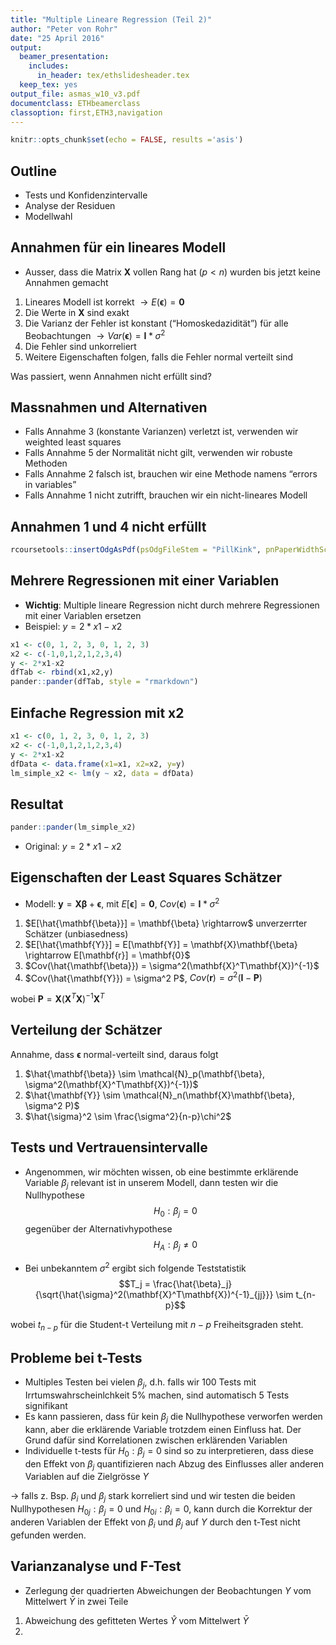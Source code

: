 ```yaml
---
title: "Multiple Lineare Regression (Teil 2)"
author: "Peter von Rohr"
date: "25 April 2016"
output: 
  beamer_presentation:
    includes:
      in_header: tex/ethslidesheader.tex
  keep_tex: yes 
output_file: asmas_w10_v3.pdf
documentclass: ETHbeamerclass
classoption: first,ETH3,navigation
---
```


```r
knitr::opts_chunk$set(echo = FALSE, results ='asis')
```


## Outline

- Tests und Konfidenzintervalle
- Analyse der Residuen
- Modellwahl


## Annahmen für ein lineares Modell
- Ausser, dass die Matrix $\mathbf{X}$ vollen Rang hat ($p < n$) wurden bis jetzt keine Annahmen gemacht
1. Lineares Modell ist korrekt $\rightarrow E(\mathbf{\epsilon}) = \mathbf{0}$
2. Die Werte in $\mathbf{X}$ sind exakt
3. Die Varianz der Fehler ist konstant ("Homoskedazidität") für alle Beobachtungen $\rightarrow Var(\mathbf{\epsilon}) = \mathbf{I} * \sigma^2$
4. Die Fehler sind unkorreliert
5. Weitere Eigenschaften folgen, falls die Fehler normal verteilt sind

Was passiert, wenn Annahmen nicht erfüllt sind?


## Massnahmen und Alternativen
- Falls Annahme 3 (konstante Varianzen) verletzt ist, verwenden wir weighted least squares
- Falls Annahme 5 der Normalität nicht gilt, verwenden wir robuste Methoden
- Falls Annahme 2 falsch ist, brauchen wir eine Methode namens "errors in variables"
- Falls Annahme 1 nicht zutrifft, brauchen wir ein nicht-lineares Modell


## Annahmen 1 und 4 nicht erfüllt
```r
rcoursetools::insertOdgAsPdf(psOdgFileStem = "PillKink", pnPaperWidthScale = 0.8, psOdgDir = "../w9/odg")
```


## Mehrere Regressionen mit einer Variablen
- __Wichtig__: Multiple lineare Regression nicht durch mehrere Regressionen mit einer Variablen ersetzen
- Beispiel: $y = 2*x1 - x2$

```r
x1 <- c(0, 1, 2, 3, 0, 1, 2, 3)
x2 <- c(-1,0,1,2,1,2,3,4)
y <- 2*x1-x2
dfTab <- rbind(x1,x2,y)
pander::pander(dfTab, style = "rmarkdown")
```

## Einfache Regression mit x2
```r
x1 <- c(0, 1, 2, 3, 0, 1, 2, 3)
x2 <- c(-1,0,1,2,1,2,3,4)
y <- 2*x1-x2
dfData <- data.frame(x1=x1, x2=x2, y=y)
lm_simple_x2 <- lm(y ~ x2, data = dfData)
```

## Resultat
```r
pander::pander(lm_simple_x2)
```

- Original:  $y = 2*x1 - x2$


## Eigenschaften der Least Squares Schätzer
- Modell: $\mathbf{y} = \mathbf{X}\mathbf{\beta} + \mathbf{\epsilon}$, mit $E[\mathbf{\epsilon}] = \mathbf{0}$, $Cov(\mathbf{\epsilon}) = \mathbf{I}*\sigma^2$

1. $E[\hat{\mathbf{\beta}}] = \mathbf{\beta} \rightarrow$ unverzerrter Schätzer (unbiasedness) \vspace{1ex}
2. $E[\hat{\mathbf{Y}}] = E[\mathbf{Y}] = \mathbf{X}\mathbf{\beta} \rightarrow E[\mathbf{r}] = \mathbf{0}$ \vspace{1ex}
3. $Cov(\hat{\mathbf{\beta}}) = \sigma^2(\mathbf{X}^T\mathbf{X})^{-1}$ \vspace{1ex}
4. $Cov(\hat{\mathbf{Y}}) = \sigma^2 P$, $Cov(\mathbf{r}) = \sigma^2 (\mathbf{I} - \mathbf{P})$ \vspace{1ex}

wobei $\mathbf{P} = \mathbf{X}(\mathbf{X}^T\mathbf{X})^{-1}\mathbf{X}^T$

## Verteilung der Schätzer
Annahme, dass $\mathbf{\epsilon}$ normal-verteilt sind, daraus folgt

1. $\hat{\mathbf{\beta}} \sim \mathcal{N}_p(\mathbf{\beta}, \sigma^2(\mathbf{X}^T\mathbf{X})^{-1})$ \vspace{1ex}
2. $\hat{\mathbf{Y}} \sim \mathcal{N}_n(\mathbf{X}\mathbf{\beta}, \sigma^2 P)$ \vspace{1ex}
3. $\hat{\sigma}^2 \sim \frac{\sigma^2}{n-p}\chi^2$ \vspace{1ex}


## Tests und Vertrauensintervalle
- Angenommen, wir möchten wissen, ob eine bestimmte erklärende Variable $\beta_j$ relevant ist in unserem Modell, dann testen wir die Nullhypothese 
$$H_0: \beta_j = 0$$
gegenüber der Alternativhypothese 
$$H_A: \beta_j  \ne 0$$

- Bei unbekanntem $\sigma^2$ ergibt sich folgende Teststatistik
$$T_j = \frac{\hat{\beta}_j}{\sqrt{\hat{\sigma}^2(\mathbf{X}^T\mathbf{X})^{-1}_{jj}}} \sim t_{n-p}$$

wobei $t_{n-p}$ für die Student-t Verteilung mit $n-p$ Freiheitsgraden steht.


## Probleme bei t-Tests
- Multiples Testen bei vielen $\beta_j$, d.h. falls wir $100$ Tests mit Irrtumswahrscheinlchkeit $5\%$ machen, sind automatisch $5$ Tests signifikant
- Es kann passieren, dass für kein $\beta_j$ die Nullhypothese verworfen werden kann, aber die erklärende Variable trotzdem einen Einfluss hat. Der Grund dafür sind Korrelationen zwischen erklärenden Variablen
- Individuelle t-tests für $H_0: \beta_j = 0$ sind so zu interpretieren, dass diese den Effekt von $\beta_j$ quantifizieren nach Abzug des Einflusses aller anderen Variablen auf die Zielgrösse $Y$

$\rightarrow$ falls z. Bsp. $\beta_i$ und $\beta_j$ stark korreliert sind und wir testen die beiden Nullhypothesen $H_{0j}: \beta_j = 0$ und $H_{0i}: \beta_i = 0$, kann durch die Korrektur der anderen Variablen der Effekt von $\beta_i$ und $\beta_j$ auf $Y$ durch den t-Test nicht gefunden werden.


## Varianzanalyse und F-Test

- Zerlegung der quadrierten Abweichungen der Beobachtungen $Y$ vom Mittelwert $\bar{Y}$ in zwei Teile
1. Abweichung des gefitteten Wertes $\hat{Y}$ vom Mittelwert $\bar{Y}$
2. 
